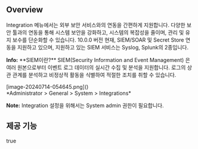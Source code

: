 ## Overview
Integration 메뉴에서는 외부 보안 서비스와의 연동을 간편하게 지원합니다. 다양한 보안 툴과의 연동을 통해 시스템 보안을 강화하고, 시스템의 복잡성을 줄이며, 관리 및 유지 보수를 단순화할 수 있습니다. 10.0.0 버전 현재, SIEM/SOAR 및 Secret Store 연동을 지원하고 있으며, 지원하고 있는 SIEM 서비스는 Syslog, Splunk의 2종입니다.

<div class="alert alert-info">
  <i class="fas fa-info-circle"></i> <strong>Info:</strong> **SIEM이란?**  SIEM(Security Information and Event Management) 은 여러 원본으로부터 이벤트 로그 데이터의 실시간 수집 및 분석을 지원합니다. 로그의 상관 관계를 분석하고 비정상적 활동을 식별하여 적절한 조치를 취할 수 있습니다. 

</div>

<p align="center">
<div>[image-20240714-054645.png]()</div>
*Administrator &gt; General &gt; System &gt; Integrations*
</p>

<div class="alert alert-info">
  <i class="fas fa-info-circle"></i> <strong>Note:</strong> Integration 설정을 위해서는 System admin 권한이 필요합니다. 

</div>

## 제공 기능
true